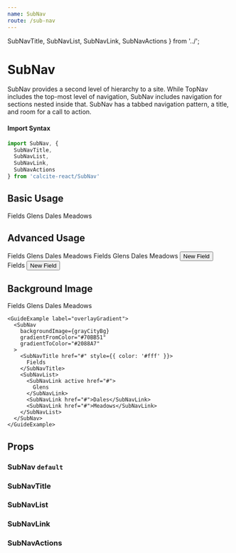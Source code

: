 ```yaml
---
name: SubNav
route: /sub-nav
---
```



  SubNavTitle,
  SubNavList,
  SubNavLink,
  SubNavActions
} from '../';


# SubNav

SubNav provides a second level of hierarchy to a site. While TopNav includes the
top-most level of navigation, SubNav includes navigation for sections nested
inside that. SubNav has a tabbed navigation pattern, a title, and room for a
call to action.

#### Import Syntax

```js
import SubNav, {
  SubNavTitle,
  SubNavList,
  SubNavLink,
  SubNavActions
} from 'calcite-react/SubNav'
```

## Basic Usage

<Playground>
  <SubNav>
    <SubNavTitle href="#">Fields</SubNavTitle>
    <SubNavList>
      <SubNavLink active href="#">
        Glens
      </SubNavLink>
      <SubNavLink href="#">Dales</SubNavLink>
      <SubNavLink href="#">Meadows</SubNavLink>
    </SubNavList>
  </SubNav>
</Playground>

## Advanced Usage

<Playground>
  <GuideExample label="blue">
    <SubNav blue>
      <SubNavTitle href="#">Fields</SubNavTitle>
      <SubNavList>
        <SubNavLink active href="#">
          Glens
        </SubNavLink>
        <SubNavLink href="#">Dales</SubNavLink>
        <SubNavLink href="#">Meadows</SubNavLink>
      </SubNavList>
    </SubNav>
  </GuideExample>
  <GuideExample label="with actions">
    <SubNav blue>
      <SubNavTitle href="#">Fields</SubNavTitle>
      <SubNavList>
        <SubNavLink active href="#">
          Glens
        </SubNavLink>
        <SubNavLink href="#">Dales</SubNavLink>
        <SubNavLink href="#">Meadows</SubNavLink>
      </SubNavList>
      <SubNavActions>
        <Button white small>
          New Field
        </Button>
      </SubNavActions>
    </SubNav>
  </GuideExample>
  <GuideExample label="no nav - with actions">
    <SubNav blue>
      <SubNavTitle href="#">Fields</SubNavTitle>
      <SubNavActions>
        <Button white small>
          New Field
        </Button>
      </SubNavActions>
    </SubNav>
  </GuideExample>
</Playground>

## Background Image

<Playground>
  <div>
    <GuideExample label="backgroundImage">
      <SubNav
        backgroundImage={greenBlueBg}
        gradientFromColor="#70be49"
        gradientToColor="#1688aa"
        overlayGradient={false}
      >
        <SubNavTitle href="#" style={{ color: '#fff' }}>
          Fields
        </SubNavTitle>
        <SubNavList>
          <SubNavLink active href="#">
            Glens
          </SubNavLink>
          <SubNavLink href="#">Dales</SubNavLink>
          <SubNavLink href="#">Meadows</SubNavLink>
        </SubNavList>
      </SubNav>
    </GuideExample>

    <GuideExample label="overlayGradient">
      <SubNav
        backgroundImage={grayCityBg}
        gradientFromColor="#70BB51"
        gradientToColor="#2088A7"
      >
        <SubNavTitle href="#" style={{ color: '#fff' }}>
          Fields
        </SubNavTitle>
        <SubNavList>
          <SubNavLink active href="#">
            Glens
          </SubNavLink>
          <SubNavLink href="#">Dales</SubNavLink>
          <SubNavLink href="#">Meadows</SubNavLink>
        </SubNavList>
      </SubNav>
    </GuideExample>

  </div>
</Playground>

## Props

### SubNav `default`

<PropsTable of={SubNav} />

### SubNavTitle

<PropsTable of={SubNavTitle} />

### SubNavList

<PropsTable of={SubNavList} />

### SubNavLink

<PropsTable of={SubNavLink} />

### SubNavActions

<PropsTable of={SubNavActions} />
